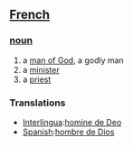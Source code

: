 == [[French]] ==
=== [[noun]] ===
# a [[man of God]], a godly man
# a [[minister]]
# a [[priest]]

=== Translations ===

*[[Interlingua]]:[[homine de Deo]]
*[[Spanish]]:[[hombre de Dios]]
